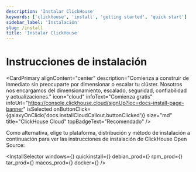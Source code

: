 ```yaml
---
description: 'Instalar ClickHouse'
keywords: ['clickhouse', 'install', 'getting started', 'quick start']
sidebar_label: 'Instalación'
slug: /install
title: 'Instalar ClickHouse'
---
```



# Instrucciones de instalación

<CardPrimary
    alignContent="center"
    description="Comienza a construir de inmediato sin preocuparte por dimensionar o escalar tu clúster. Nosotros nos encargamos del dimensionamiento, escalado, seguridad, confiabilidad y actualizaciones."
    icon="cloud"
    infoText="Comienza gratis"
    infoUrl="https://console.clickhouse.cloud/signUp?loc=docs-install-page-banner"
    isSelected
    onButtonClick={galaxyOnClick('docs.installCloudCallout.buttonClicked')}
    size="md"
    title="ClickHouse Cloud"
    topBadgeText="Recomendado"
/>
<br/>

Como alternativa, elige tu plataforma, distribución y método de instalación a continuación para ver las instrucciones de instalación de ClickHouse Open Source:

<InstallSelector
    windows={<Windows/>}
    quickinstall={<QuickInstall/>}
    debian_prod={<DebianProd/>}
    rpm_prod={<RPMProd/>}
    tar_prod={<TarProd/>}
    macos_prod={<MacOSProd/>}
    docker={<Docker/>}
/>


